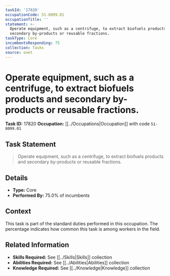 ```yaml
---
taskId: '17820'
occupationCode: 51-8099.01
occupationTitle: ''
statement: >-
  Operate equipment, such as a centrifuge, to extract biofuels products and
  secondary by-products or reusable fractions.
taskType: Core
incumbentsResponding: 75
collection: Tasks
source: onet
---
```

# Operate equipment, such as a centrifuge, to extract biofuels products and secondary by-products or reusable fractions.

**Task ID:** 17820
**Occupation:** [[../Occupations|Occupation]] with code `51-8099.01`

## Task Statement

> Operate equipment, such as a centrifuge, to extract biofuels products and secondary by-products or reusable fractions.

## Details

- **Type:** Core
- **Performed By:** 75.0% of incumbents

## Context

This task is part of the standard duties performed in this occupation. The percentage indicates how common this task is among workers in the field.

## Related Information

- **Skills Required:** See [[../Skills|Skills]] collection
- **Abilities Required:** See [[../Abilities|Abilities]] collection
- **Knowledge Required:** See [[../Knowledge|Knowledge]] collection
